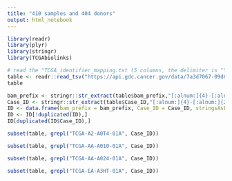 ```yaml
---
title: "410 samples and 404 donors"
output: html_notebook
---
```


```r
library(readr)
library(plyr)
library(stringr)
library(TCGAbiolinks)
```

```r
# read the "TCGA_identifier_mapping.txt (5 columns, the delimiter is "\t")"
table <- readr::read_tsv("https://api.gdc.cancer.gov/data/7a3d7067-09d6-4acf-82c8-a1a81febf72c")
table
```

```r
bam_prefix <- stringr::str_extract(table$bam_prefix,"[:alnum:]{4}-[:alnum:]{8}-[:alnum:]{4}-[:alnum:]{4}-[:alnum:]{4}-[:alnum:]{12}-[:alnum:]{4}-[:alnum:]{3}")
Case_ID <- stringr::str_extract(table$Case_ID,"[:alnum:]{4}-[:alnum:]{2}-[:alnum:]{4}-[:alnum:]{3}")
ID <- data.frame(bam_prefix = bam_prefix, Case_ID = Case_ID, stringsAsFactors = FALSE)
ID <- ID[!duplicated(ID),]
ID[duplicated(ID$Case_ID),]
```
```r
subset(table, grepl("TCGA-A2-A0T4-01A", Case_ID))
```

```r
subset(table, grepl("TCGA-AA-A010-01A", Case_ID))
```
```r
subset(table, grepl("TCGA-AA-A024-01A", Case_ID))
```

```r
subset(table, grepl("TCGA-EA-A3HT-01A", Case_ID))
```
